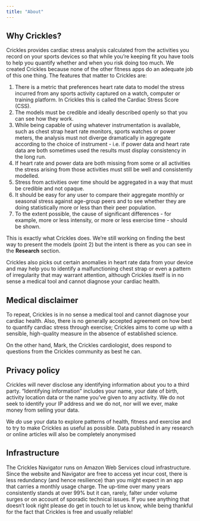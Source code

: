 ```yaml
---
title: "About"
---
```


## Why Crickles?

Crickles provides cardiac stress analysis calculated from the activities you record on your sports devices so that while you're keeping fit you have tools to help you quantify whether and when you risk doing too much. We created Crickles because none of the other fitness apps do an adequate job of this one thing. The features that matter to Crickles are:

1.  There is a metric that preferences heart rate data to model the stress incurred from any sports activity captured on a watch, computer or training platform. In Crickles this is called the Cardiac Stress Score (CSS).
2.  The models must be credible and ideally described openly so that you can see how they work.
3.  While being capable of using whatever instrumentation is available, such as chest strap heart rate monitors, sports watches or power meters, the analysis must not diverge dramatically in aggregate according to the choice of instrument - i.e. if power data and heart rate data are both sometimes used the results must display consistency in the long run.
4.  If heart rate and power data are both missing from some or all activities the stress arising from those activities must still be well and consistently modelled.
5.  Stress from activities over time should be aggregated in a way that must be credible and not opaque.
6.  It should be easy for any user to compare their aggregate monthly or seasonal stress against age-group peers and to see whether they are doing statistically more or less than their peer population.
7.  To the extent possible, the cause of significant differences - for example, more or less intensity, or more or less exercise time - should be shown.

This is exactly what Crickles does. We're still working on finding the best way to present the models (point 2) but the intent is there as you can see in the **Research** section.

Crickles also picks out certain anomalies in heart rate data from your device and may help you to identify a malfunctioning chest strap or even a pattern of irregularity that may warrant attention, although Crickles itself is in no sense a medical tool and cannot diagnose your cardiac health.

## Medical disclaimer

To repeat, Crickles is in no sense a medical tool and cannot diagnose your cardiac health. Also, there is no generally accepted agreement on how best to quantify cardiac stress through exercise; Crickles aims to come up with a sensible, high-quality measure in the absence of established science.

On the other hand, Mark, the Crickles cardiologist, does respond to questions from the Crickles community as best he can.

## Privacy policy

Crickles will never disclose any identifying information about you to a third party. “Identifying information” includes your name, your date of birth, activity location data or the name you’ve given to any activity. We do not seek to identify your IP address and we do not, nor will we ever, make money from selling your data.

We *do* use your data to explore patterns of health, fitness and exercise and to try to make Crickles as useful as possible. Data published in any research or online articles will also be completely anonymised

## Infrastructure

The Crickles Navigator runs on Amazon Web Services cloud infrastructure. Since the website and Navigator are free to access yet incur cost, there is less redundancy (and hence resilience) than you might expect in an app that carries a monthly usage charge. The up-time over many years consistently stands at over 99% but it can, rarely, falter under volume surges or on account of sporadic technical issues. If you see anything that doesn't look right please do get in touch to let us know, while being thankful for the fact that Crickles is free and usually reliable!
